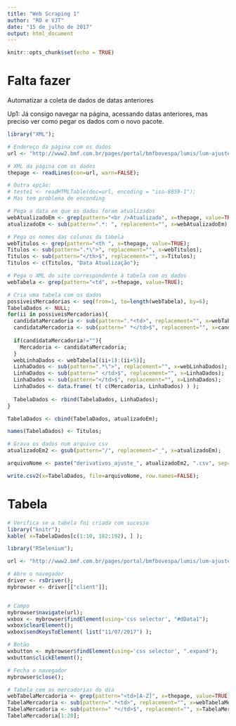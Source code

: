 ```yaml
---
title: "Web Scraping 1"
author: "RO e VJT"
date: "15 de julho de 2017"
output: html_document
---
```


```r
knitr::opts_chunk$set(echo = TRUE)
```

# Falta fazer

Automatizar a coleta de dados de datas anteriores

Up1: Já consigo navegar na página, acessando datas anteriores, mas preciso ver como pegar os dados com o novo pacote.

[comment]: # (http://www.bmfbovespa.com.br/pt_br/servicos/market-data/historico/mercado-de-derivativos/ajustes-do-pregao/)

```r
library("XML");

# Endereço da página com os dados
url <- "http://www2.bmf.com.br/pages/portal/bmfbovespa/lumis/lum-ajustes-do-pregao-ptBR.asp";

# XML da página com os dados
thepage <- readLines(con=url, warn=FALSE);

# Outra opção:
# teste1 <- readHTMLTable(doc=url, encoding = "iso-8859-1");
# Mas tem problema de enconding
```

```r
# Pega a data em que os dados foram atualizados
webAtualizadoEm <- grep(pattern="<br />Atualizado", x=thepage, value=TRUE);
atualizadoEm <- sub(pattern=".*: ", replacement="", x=webAtualizadoEm);
```

```r
# Pega os nomes das colunas da tabela
webTitulos <- grep(pattern="<th ", x=thepage, value=TRUE);
Titulos <- sub(pattern=".*\">", replacement="", x=webTitulos);
Titulos <- sub(pattern="</th>$", replacement="", x=Titulos);
Titulos <- c(Titulos, "Data Atualização");
```

```r
# Pega o XML do site correspondente à tabela com os dados
webTabela <- grep(pattern="<td", x=thepage, value=TRUE);

# Cria uma tabela com os dados
possiveisMercadorias <- seq(from=1, to=length(webTabela), by=6);
TabelaDados <- NULL;
for(ii in possiveisMercadorias){
  candidataMercadoria <- sub(pattern=".*<td>", replacement="", x=webTabela[ii]);
  candidataMercadoria <- sub(pattern=" *</td>$", replacement="", x=candidataMercadoria);
  
  if(candidataMercadoria!=""){
    Mercadoria <- candidataMercadoria;
  }
  webLinhaDados <- webTabela[(ii+1):(ii+5)];
  LinhaDados <- sub(pattern=".*\">", replacement="", x=webLinhaDados);
  LinhaDados <- sub(pattern=" </td>$", replacement="", x=LinhaDados);
  LinhaDados <- sub(pattern="</td>$", replacement="", x=LinhaDados);
  LinhaDados <- data.frame( t( c(Mercadoria, LinhaDados) ) );
  
  TabelaDados <- rbind(TabelaDados, LinhaDados);
}

TabelaDados <- cbind(TabelaDados, atualizadoEm);

names(TabelaDados) <- Titulos;
```

```r
# Grava os dados num arquivo csv
atualizadoEm2 <- gsub(pattern="/", replacement="_", x=atualizadoEm);

arquivoNome <- paste("derivativos_ajuste_", atualizadoEm2, ".csv", sep="");

write.csv2(x=TabelaDados, file=arquivoNome, row.names=FALSE);
```

# Tabela

```r
# Verifica se a tabela foi criada com sucesso
library("knitr");
kable( x=TabelaDados[c(1:10, 182:192), ] );
```



```r
library("RSelenium");

url <- "http://www2.bmf.com.br/pages/portal/bmfbovespa/lumis/lum-ajustes-do-pregao-ptBR.asp";

# Abre o navegador
driver <- rsDriver();
mybrowser <- driver[["client"]];


# Campo
mybrowser$navigate(url);
wxbox <- mybrowser$findElement(using='css selector', "#dData1");
wxbox$clearElement();
wxbox$sendKeysToElement( list("11/07/2017") );

# Botão
wxbutton <- mybrowser$findElement(using='css selector', ".expand");
wxbutton$clickElement();

# Fecha o navegador
mybrowser$close();
```



```r
# Tabela com as mercadorias do dia
webTabelaMercadoria <- grep(pattern="<td>[A-Z]", x=thepage, value=TRUE);
TabelaMercadoria <- sub(pattern=".*<td>", replacement="", x=webTabelaMercadoria);
TabelaMercadoria <- sub(pattern=" *</td>$", replacement="", x=TabelaMercadoria);
TabelaMercadoria[1:20];
```
